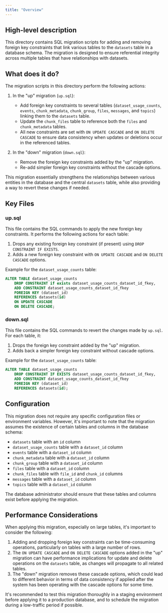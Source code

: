 ```yaml
---
title: "Overview"
---
```


## High-level description
This directory contains SQL migration scripts for adding and removing foreign key constraints that link various tables to the `datasets` table in a database schema. The migration is designed to ensure referential integrity across multiple tables that have relationships with datasets.

## What does it do?
The migration scripts in this directory perform the following actions:

1. In the "up" migration (`up.sql`):
   - Add foreign key constraints to several tables (`dataset_usage_counts`, `events`, `chunk_metadata`, `chunk_group`, `files`, `messages`, and `topics`) linking them to the `datasets` table.
   - Update the `chunk_files` table to reference both the `files` and `chunk_metadata` tables.
   - All new constraints are set with `ON UPDATE CASCADE` and `ON DELETE CASCADE` to ensure data consistency when updates or deletions occur in the referenced tables.

2. In the "down" migration (`down.sql`):
   - Remove the foreign key constraints added by the "up" migration.
   - Re-add simpler foreign key constraints without the cascade options.

This migration essentially strengthens the relationships between various entities in the database and the central `datasets` table, while also providing a way to revert these changes if needed.

## Key Files

### up.sql
This file contains the SQL commands to apply the new foreign key constraints. It performs the following actions for each table:

1. Drops any existing foreign key constraint (if present) using `DROP CONSTRAINT IF EXISTS`.
2. Adds a new foreign key constraint with `ON UPDATE CASCADE` and `ON DELETE CASCADE` options.

Example for the `dataset_usage_counts` table:

```sql
ALTER TABLE dataset_usage_counts
    DROP CONSTRAINT if exists dataset_usage_counts_dataset_id_fkey,
    ADD CONSTRAINT dataset_usage_counts_dataset_id_fkey 
    FOREIGN KEY (dataset_id) 
    REFERENCES datasets(id) 
    ON UPDATE CASCADE 
    ON DELETE CASCADE;
```

### down.sql
This file contains the SQL commands to revert the changes made by `up.sql`. For each table, it:

1. Drops the foreign key constraint added by the "up" migration.
2. Adds back a simpler foreign key constraint without cascade options.

Example for the `dataset_usage_counts` table:

```sql
ALTER TABLE dataset_usage_counts
    DROP CONSTRAINT IF EXISTS dataset_usage_counts_dataset_id_fkey,
    ADD CONSTRAINT dataset_usage_counts_dataset_id_fkey 
    FOREIGN KEY (dataset_id) 
    REFERENCES datasets(id);
```

## Configuration
This migration does not require any specific configuration files or environment variables. However, it's important to note that the migration assumes the existence of certain tables and columns in the database schema:

- `datasets` table with an `id` column
- `dataset_usage_counts` table with a `dataset_id` column
- `events` table with a `dataset_id` column
- `chunk_metadata` table with a `dataset_id` column
- `chunk_group` table with a `dataset_id` column
- `files` table with a `dataset_id` column
- `chunk_files` table with `file_id` and `chunk_id` columns
- `messages` table with a `dataset_id` column
- `topics` table with a `dataset_id` column

The database administrator should ensure that these tables and columns exist before applying the migration.

## Performance Considerations
When applying this migration, especially on large tables, it's important to consider the following:

1. Adding and dropping foreign key constraints can be time-consuming operations, particularly on tables with a large number of rows.
2. The `ON UPDATE CASCADE` and `ON DELETE CASCADE` options added in the "up" migration can have performance implications for update and delete operations on the `datasets` table, as changes will propagate to all related tables.
3. The "down" migration removes these cascade options, which could lead to different behavior in terms of data consistency if applied after the system has been operating with the cascade options for some time.

It's recommended to test this migration thoroughly in a staging environment before applying it to a production database, and to schedule the migration during a low-traffic period if possible.